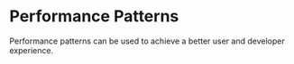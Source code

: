 # Performance Patterns

Performance patterns can be used to achieve a better user and developer experience.
